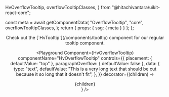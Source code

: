   HvOverflowTooltip,
  overflowTooltipClasses,
} from "@hitachivantara/uikit-react-core";


  const meta = await getComponentData(
    "OverflowTooltip",
    "core",
    overflowTooltipClasses,
  );
  return { props: { ssg: { meta } } };
};

<Header />

<Callout type="info">
  Check out the [`HvTooltip`](/components/tooltip) component for our regular
  tooltip component.
</Callout>

<br />

<Playground
  Component={HvOverflowTooltip}
  componentName="HvOverflowTooltip"
  controls={{
    placement: { defaultValue: "top" },
    paragraphOverflow: { defaultValue: false },
    data: {
      type: "text",
      defaultValue:
        "This is a very long text that should be cut because it so long that it doesn't fit",
    },
  }}
  decorator={(children) => <div className="max-w-160px">{children}</div>}
/>
